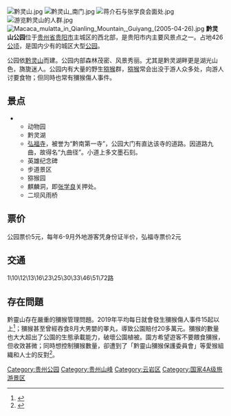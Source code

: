 [[File:黔灵山.jpg|thumb]]
[[File:黔灵山_南门.jpg|thumb]]
[[File:蒋介石与张学良会面处.jpg|thumb]]
[[File:游览黔灵山的人群.jpg|thumb]]
[[File:Macaca_mulatta_in_Qianling_Mountain,_Guiyang_(2005-04-26).jpg|thumb]]
'''黔灵山公园'''位于[[贵州省|贵州省]][[贵阳市|贵阳市]]主城区的西北部，是贵阳市内主要风景点之一。占地426[[公顷|公顷]]，是国内少有的城区大型[[公园|公园]]。

公园依[[黔灵山|黔灵山]]而建。公园内部森林茂密、风景秀丽。尤其是黔灵湖畔更是湖光山色，旖旎迷人。公园内有大量的野生[[猕猴|猕猴]]群，[[猕猴|猕猴]]常会出没于游人众多处，向游人讨要食物；但同時也常有獼猴傷人事件。

==景点==
**动物园
**黔灵湖
**[[弘福寺|弘福寺]]，被誉为“黔南第一寺”，公园大门有直达该寺的道路。因道路九曲，故得名“九曲径”。小道上多文墨石刻。
**英雄纪念碑
**步道景区
**猕猴园
**麒麟洞，即[[张学良|张学良]]关押处。
**二坝风雨桥

==票价==
公园票价5元，每年6-9月外地游客凭身份证半价，弘福寺票价2元

==交通==
1\10\12\13\16\23\25\30\33\46\51\72路

== 存在問題 ==
黔靈山存在嚴重的獼猴管理問題。2019年平均每日就會發生獼猴傷人事件15起以上<ref>{{Cite web|title=一年伤人5811次！贵阳黔灵山猕猴怎么管？_公园|url=http://www.sohu.com/a/424792011_162758|accessdate=2020-11-29|work=www.sohu.com|language=en}}</ref>；獼猴甚至曾經吞食8月大男嬰的睪丸，導致公園賠付20多萬元。獼猴的數量也大大超出了公園的生態承載能力，破壞公園植被。園方希望遊客不要餵食獼猴，但收效甚微；同時想控制獼猴數量，卻遭到了「黔靈山獼猴保護委員會」等愛猴組織和人士的反對<ref>{{Cite web|title=贵州黔灵山猕猴12年伤万余人 曾吞男婴睾丸-历史频道-手机搜狐|url=https://m.sohu.com/n/410506445/|accessdate=2020-11-29|work=m.sohu.com}}</ref>。

[[Category:贵州公园|Category:贵州公园]]
[[Category:贵州山峰|Category:贵州山峰]]
[[Category:云岩区|Category:云岩区]]
[[Category:国家4A级旅游景区|Category:国家4A级旅游景区]]
